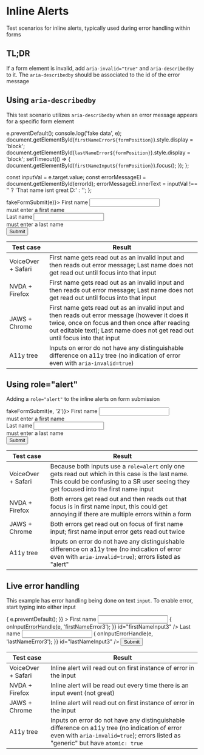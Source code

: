 
<Meta title="Alerts/Inline Alerts" />

# Inline Alerts

Test scenarios for inline alerts, typically used during error handling within forms

## TL;DR

If a form element is invalid, add `aria-invalid="true"` and `aria-describedby` to it. The `aria-describedby` should be associated to the id of the error message

## Using `aria-describedby`

This test scenario utilizes `aria-describedby` when an error message appears for a specific form element

  e.preventDefault();
  console.log('fake data', e);
  document.getElementById(`firstNameError${formPosition}`).style.display =
    'block';
  document.getElementById(`lastNameError${formPosition}`).style.display =
    'block';
  setTimeout(() => {
    document.getElementById(`firstNameInput${formPosition}`).focus();
  });
};

  const inputVal = e.target.value;
  const errorMessageEl = document.getElementById(errorId);
  errorMessageEl.innerText = inputVal !== '' ? 'That name isnt great D:' : '';
};

<Canvas>
  <Story name="using `aria-describedby`">
    <form onSubmit={(e) => fakeFormSubmit(e)}>
      <label htmlFor="firstNameInput" className="example-spacer--one">
        First name
      </label>
      <input id="firstNameInput" />
      <div
        id="firstNameError"
        className="example-spacer--one"
        style={{ color: 'red', display: 'none' }}
      >
        must enter a first name
      </div>
      <label htmlFor="lastNameInput" className="example-spacer--one">
        Last name
      </label>
      <input id="lastNameInput" />
      <div
        id="lastNameError"
        className="example-spacer--one"
        style={{ color: 'red', display: 'none' }}
      >
        must enter a last name
      </div>
      <button className="example-spacer--one">Submit</button>
    </form>
  </Story>
</Canvas>

| Test case          | Result                                                                                                                                                                                                                             |
| ------------------ | ---------------------------------------------------------------------------------------------------------------------------------------------------------------------------------------------------------------------------------- |
| VoiceOver + Safari | First name gets read out as an invalid input and then reads out error message; Last name does not get read out until focus into that input                                                                                         |
| NVDA + Firefox     | First name gets read out as an invalid input and then reads out error message; Last name does not get read out until focus into that input                                                                                         |
| JAWS + Chrome      | First name gets read out as an invalid input and then reads out error message (however it does it twice, once on focus and then once after reading out editable text); Last name does not get read out until focus into that input |
| A11y tree          | Inputs on error do not have any distinguishable difference on a11y tree (no indication of error even with `aria-invalid=true`)                                                                                                     |

## Using role="alert"

Adding a `role="alert"` to the inline alerts on form submission

<Canvas>
  <Story name="using `role=alert`">
    <form onSubmit={(e) => fakeFormSubmit(e, '2')}>
      <label htmlFor="firstNameInput2" className="example-spacer--one">
        First name
      </label>
      <input id="firstNameInput2" />
      <div
        id="firstNameError2"
        role="alert"
        className="example-spacer--one"
        style={{ color: 'red', display: 'none' }}
      >
        must enter a first name
      </div>
      <label htmlFor="lastNameInput2" className="example-spacer--one">
        Last name
      </label>
      <input id="lastNameInput2" />
      <div
        id="lastNameError2"
        role="alert"
        className="example-spacer--one"
        style={{ color: 'red', display: 'none' }}
      >
        must enter a last name
      </div>
      <button className="example-spacer--one">Submit</button>
    </form>
  </Story>
</Canvas>

| Test case          | Result                                                                                                                                                                                    |
| ------------------ | ----------------------------------------------------------------------------------------------------------------------------------------------------------------------------------------- |
| VoiceOver + Safari | Because both inputs use a `role=alert` only one gets read out which in this case is the last name. This could be confusing to a SR user seeing they get focused into the first name input |
| NVDA + Firefox     | Both errors get read out and then reads out that focus is in first name input, this could get annoying if there are multiple errors within a form                                         |
| JAWS + Chrome      | Both errors get read out on focus of first name input; first name input error gets read out twice                                                                                         |
| A11y tree          | Inputs on error do not have any distinguishable difference on a11y tree (no indication of error even with `aria-invalid=true`); errors listed as "alert"                                  |

## Live error handling

This example has error handling being done on text `input`. To enable error, start typing into either input

<Canvas>
  <Story name="live error handling">
    <form
      onSubmit={(e) => {
        e.preventDefault();
      }}
    >
      <label for="firstNameInput3" class="example-spacer--one">
        First name
      </label>
      <input
        onInput={(e) => {
          onInputErrorHandle(e, 'firstNameError3');
        }}
        id="firstNameInput3"
      />
      <span
        id="firstNameError3"
        aria-live="polite"
        aria-atomic="true"
        style={{ color: 'red' }}
      ></span>
      <label for="lastNameInput3" class="example-spacer--one">
        Last name
      </label>
      <input
        onInput={(e) => {
          onInputErrorHandle(e, 'lastNameError3');
        }}
        id="lastNameInput3"
      />
      <span
        id="lastNameError3"
        aria-live="polite"
        aria-atomic="true"
        style={{ color: 'red' }}
      ></span>
      <button class="example-spacer--one">Submit</button>
    </form>
  </Story>
</Canvas>

| Test case          | Result                                                                                                                                                                             |
| ------------------ | ---------------------------------------------------------------------------------------------------------------------------------------------------------------------------------- |
| VoiceOver + Safari | Inline alert will read out on first instance of error in the input                                                                                                                 |
| NVDA + Firefox     | Inline alert will be read out every time there is an input event (not great)                                                                                                       |
| JAWS + Chrome      | Inline alert will read out on first instance of error in the input                                                                                                                 |
| A11y tree          | Inputs on error do not have any distinguishable difference on a11y tree (no indication of error even with `aria-invalid=true`); errors listed as "generic" but have `atomic: true` |
